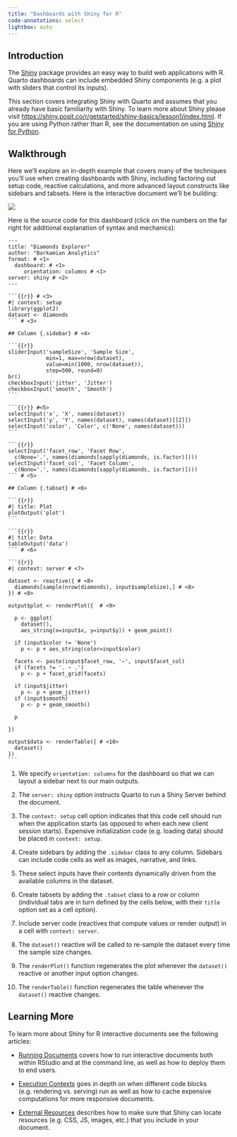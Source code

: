 ```yaml
---
title: "Dashboards with Shiny for R"
code-annotations: select
lightbox: auto
---
```


## Introduction

The [Shiny](https://shiny.posit.co/r/getstarted/shiny-basics/lesson1/index.html) package provides an easy way to build web applications with R. Quarto dashboards can include embedded Shiny components (e.g. a plot with sliders that control its inputs).

This section covers integrating Shiny with Quarto and assumes that you already have basic familiarity with Shiny. To learn more about Shiny please visit <https://shiny.posit.co/r/getstarted/shiny-basics/lesson1/index.html>. If you are using Python rather than R, see the documentation on using [Shiny for Python](shiny-python.qmd).

## Walkthrough

Here we'll explore an in-depth example that covers many of the techniques you'll use when creating dashboards with Shiny, including factoring out setup code, reactive calculations, and more advanced layout constructs like sidebars and tabsets. Here is the interactive document we'll be building:

![](../images/shiny-diamonds.png){.border}

Here is the source code for this dashboard (click on the numbers on the far right for additional explanation of syntax and mechanics):

```` .python
---
title: "Diamonds Explorer"
author: "Barkamian Analytics"
format: # <1>
  dashboard: # <1>
     orientation: columns # <1>
server: shiny # <2>
---

```{{r}} # <3>
#| context: setup
library(ggplot2)
dataset <- diamonds
``` # <3>

## Column {.sidebar} # <4>

```{{r}}
sliderInput('sampleSize', 'Sample Size', 
            min=1, max=nrow(dataset),
            value=min(1000, nrow(dataset)), 
            step=500, round=0)
br()
checkboxInput('jitter', 'Jitter')
checkboxInput('smooth', 'Smooth')
```

```{{r}} #<5>
selectInput('x', 'X', names(dataset)) 
selectInput('y', 'Y', names(dataset), names(dataset)[[2]])
selectInput('color', 'Color', c('None', names(dataset)))
```

```{{r}}
selectInput('facet_row', 'Facet Row',
  c(None='.', names(diamonds[sapply(diamonds, is.factor)])))
selectInput('facet_col', 'Facet Column',
  c(None='.', names(diamonds[sapply(diamonds, is.factor)])))
``` # <5>

## Column {.tabset} # <6>

```{{r}}
#| title: Plot
plotOutput('plot')
```

```{{r}}
#| title: Data
tableOutput('data')
``` # <6>

```{{r}}
#| context: server # <7>

dataset <- reactive({ # <8>
  diamonds[sample(nrow(diamonds), input$sampleSize),] # <8>
}) # <8>
 
output$plot <- renderPlot({  # <9>
  
  p <- ggplot(
    dataset(), 
    aes_string(x=input$x, y=input$y)) + geom_point()
  
  if (input$color != 'None')
    p <- p + aes_string(color=input$color)
  
  facets <- paste(input$facet_row, '~', input$facet_col)
  if (facets != '. ~ .')
    p <- p + facet_grid(facets)
  
  if (input$jitter)
    p <- p + geom_jitter()
  if (input$smooth)
    p <- p + geom_smooth()
  
  p
  
})

output$data <- renderTable({ # <10>
  dataset()
})
```
````

1.  We specify `orientation: columns` for the dashboard so that we can layout a sidebar next to our main outputs.

2.  The `server: shiny` option instructs Quarto to run a Shiny Server behind the document.

3.  The `context: setup` cell option indicates that this code cell should run when the application starts (as opposed to when each new client session starts). Expensive initialization code (e.g. loading data) should be placed in `context: setup`.

4.  Create sidebars by adding the `.sidebar` class to any column. Sidebars can include code cells as well as images, narrative, and links.

5.  These select inputs have their contents dynamically driven from the available columns in the dataset.

6.  Create tabsets by adding the `.tabset` class to a row or column (individual tabs are in turn defined by the cells below, with their `title` option set as a cell option).

7.  Include server code (reactives that compute values or render output) in a cell with `context: server`.

8.  The `dataset()` reactive will be called to re-sample the dataset every time the sample size changes.

9.  The `renderPlot()` function regenerates the plot whenever the `dataset()` reactive or another input option changes.

10. The `renderTable()` function regenerates the table whenever the `dataset()` reactive changes.

## Learning More

To learn more about Shiny for R interactive documents see the following articles:

-   [Running Documents](/docs/interactive/shiny/running.qmd) covers how to run interactive documents both within RStudio and at the command line, as well as how to deploy them to end users.

-   [Execution Contexts](/docs/interactive/shiny/execution.qmd) goes in depth on when different code blocks (e.g. rendering vs. serving) run as well as how to cache expensive computations for more responsive documents.

-   [External Resources](/docs/interactive/shiny/resources.qmd) describes how to make sure that Shiny can locate resources (e.g. CSS, JS, images, etc.) that you include in your document.